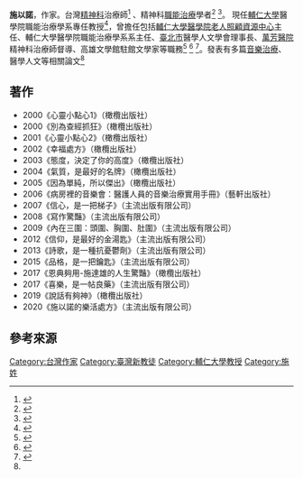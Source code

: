 {{多個問題|
{{newsrelease|time=2016-09-27T09:25:20+00:00}}
{{refimprove|time=2016-09-27T06:02:47+00:00}}
{{expand|time=2016-09-27T06:02:47+00:00}}
}}
'''施以諾'''，作家。台灣[[精神科|精神科]]治療師<ref>{{cite news|title=新眼光電視台《遇見黃韻玲》 (藝人黃韻玲電視專訪施以諾)|language=zh-tw|url=http://www.iptv.com.tw/netv/?p=82&m=FPELXcblx6w|accessdate=2016-08-01|author=遇見黃韻玲|publisher=新眼光電視台|date=2016-08-01|archive-date=2018-02-09|archive-url=https://web.archive.org/web/20180209003038/http://www.iptv.com.tw/netv/?p=82&m=FPELXcblx6w|dead-url=no}}</ref> 、精神科[[職能治療|職能治療]]學者<ref>{{cite news|title=施以諾：防治選舉症候群 心理職能治療有解|language=zh-tw|url=http://www.ettoday.net/news/20160105/625082.htm|accessdate=2016-01-05|author=ETtoday東森新聞雲|publisher=ETtoday東森新聞雲|date=2015-01-05|archive-date=2018-02-09|archive-url=https://web.archive.org/web/20180209182217/https://www.ettoday.net/news/20160105/625082.htm|dead-url=no}}</ref>  <ref>{{cite news|title=作家‧教授‧治療師 施以諾靠上帝做好三份工|language=zh-tw|url=http://www.heraldmonthly.ca/newspaper/web/articleView.php?date=201404&id=2879|accessdate=2014-04|author=記者周艷晶|publisher=號角月報加拿大版|date=2014-04|archive-date=2020-09-01|archive-url=https://web.archive.org/web/20200901141938/http://www.heraldmonthly.ca/newspaper/web/articleView.php?date=201404&id=2879|dead-url=no}}</ref>。 現任[[輔仁大學|輔仁大學]]醫學院職能治療學系專任教授<ref name="#1">{{cite news|title=輔仁大學醫學院職能治療學系師資介紹|language=zh-tw|url=http://www.ot.fju.edu.tw/teacher_shi.html|accessdate=2016-08-01|author=輔仁大學全球資訊網|publisher=輔仁大學全球資訊網|date=2016-08-01|archive-url=https://web.archive.org/web/20161002022130/http://www.ot.fju.edu.tw/teacher_shi.html|archive-date=2016-10-02|dead-url=yes}}</ref>，曾擔任包括[[輔仁大學醫學院老人照顧資源中心|輔仁大學醫學院老人照顧資源中心]]主任、輔仁大學醫學院職能治療學系系主任、[[臺北市|臺北市]]醫學人文學會理事長、[[萬芳醫院|萬芳醫院]]精神科治療師督導、高雄文學館駐館文學家等職務<ref>{{cite news|title=年輕的筆耕者──施以諾|language=zh-tw|url=http://www.cosmiccare.org/Book/2015magPre/201501-4.html|accessdate=2015-01|author=◎文/ 江佩君‧攝影/ 黃光薏|publisher=宇宙光雜誌2015 １月號|date=2015-01|archive-date=2017-01-13|archive-url=https://web.archive.org/web/20170113013135/http://www.cosmiccare.org/Book/2015magPre/201501-4.html|dead-url=no}}</ref>  <ref>{{cite news|title= Good TV真情部落格《不愛寫作文的暢銷作家》 (李晶玉主播電視專訪施以諾)|language=zh-tw|url= http://goodtv.tv/video/index.php/series/index/533/539/0/12885 |accessdate=2016-08-01|author= 真情部落格|publisher= 好消息電視台|date=2016-08-01}}</ref> <ref>{{cite news|title=6/25高雄文學家駐館活動施以諾分享寫作，我人生的石中劍,歡迎參加|language=zh-tw|url=http://www.khcc.gov.tw/home02.aspx?ID=$5400&IDK=2&EXEC=D&DATA=25134|accessdate=2011-06-21|author=高雄文學館|publisher=高雄市政府文化局|date=2011-06-21|archive-date=2016-10-02|archive-url=https://web.archive.org/web/20161002135430/http://www.khcc.gov.tw/home02.aspx?ID=$5400&IDK=2&EXEC=D&DATA=25134|dead-url=no}}</ref>。發表有多篇[[音樂治療|音樂治療]]、醫學人文等相關論文<ref name="#1"/>

==著作==
*2000《心靈小點心1》（橄欖出版社）
*2000《別為查經抓狂》（橄欖出版社）
*2001《心靈小點心2》（橄欖出版社）
*2002《幸福處方》（橄欖出版社）
*2003《態度，決定了你的高度》（橄欖出版社）
*2004《氣質，是最好的名牌》（橄欖出版社）
*2005《因為單純，所以傑出》（橄欖出版社）
*2006《病房裡的音樂會：醫護人員的音樂治療實用手冊》（藝軒出版社）
*2007《信心，是一把梯子》（主流出版有限公司）
*2008《寫作驚豔》（主流出版有限公司）
*2009《內在三圍：頭圍、胸圍、肚圍》（主流出版有限公司）
*2012《信仰，是最好的金湯匙》（主流出版有限公司）
*2013《詩歌，是一種抗憂鬱劑》（主流出版有限公司）
*2015《品格，是一把鑰匙》（主流出版有限公司）
*2017《恩典夠用-施達雄的人生驚豔》（橄欖出版社）
*2017《喜樂，是一帖良藥》（主流出版有限公司）
*2019《說話有夠神》（橄欖出版社）
*2020《施以諾的樂活處方》（主流出版有限公司）

==參考來源==
{{reflist}}

[[Category:台灣作家|Category:台灣作家]]
[[Category:臺灣新教徒|Category:臺灣新教徒]]
[[Category:輔仁大學教授|Category:輔仁大學教授]]
[[Category:施姓|Category:施姓]]